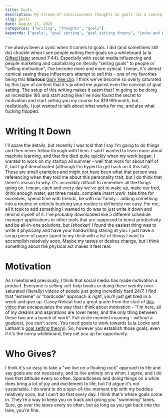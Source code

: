 ```yaml
---
title: Goals
description: My stream-of-consciousness thoughts on goals (as a concept).
slug: goals
date: August 15, 2023
categories: ["writing", "thoughts", "goals"]
keywords: ["goals", "goal setting", "goal setting theory", "Locke and Latham"]
---
```


I've always been a cynic when it comes to goals. I did (and sometimes still do) chuckle when I see people writing their goals
on a whiteboard (a la [Gifted Hater](https://youtu.be/h_KpLPHbVew) around 7:44). Especially with social media influencing and
people marketing and capitalizing on literally "selling goals" to people or "selling motivation", I've become more and more
cynical. I mean, it's almost comical seeing these influencers attempt to sell this - one of my favorites being this **hilarious**
[Gary Vee clip](https://youtube.com/shorts/yiSfYDLqWq0?feature=share). I think we've become so overly saturated by this type of
content that it's pushed me against even the concept of goal setting. The setup of this writing makes it seem that I'm going to
be doing an incredible 180 and start acting like I've now found the secret to motivation and start selling you my course for $19.99/month,
but realistically, I just wanted to talk about what works for me, and also what fucking flopped.

# Writing It Down

I'll spare the details, but recently I was told that I say I'm going to do things and then never follow through with them. I said
I wanted to learn more about machine learning, and that fire died quite quickly when my work began. I wanted to work on my startup
all summer - well that work for about half of it, but I got demotivated (although I'm hyped to get back on it this fall). These are
small examples and might not have been what that person was referencing when they told me about this personality trait, but I
do think that there's reason to why. It's incredibly diffuclt to remember all the things going on. I mean, each and every day we've got to
wake up, make our bed, drink enough water, eat three meals, complete _insert work_, take time for ourselves, spend time with friends,
be with our family... adding something into a routine or entirely bucking your routine is definitely not easy. For me, all it took to
add something I wanted to do was to just write it down and remind myself of it. I've probably downloaded like 5 different schedule manager applications
or other tools that are supposed to boost productivity and be all-in-one solutions, but (shocker) I found the easiest thing was
to write it physically and have your handwriting staring at you. I just have a scrap piece of paper taped to my desk with a list of things
I want to accomplish relatively soon. Maybe my tastes or desires change, but I think something about the physical act makes it feel real.

# Motivation

As I mentioned previously, I think that social media has made motivation a product. Everyone is selling self-help books or
doing these weirdly over-saturated (literally) videos of people just going incredibly hard 24/7. I find that "extreme" or "hardcode"
approach is right, you'll just get tired in a week and give up. Casey Neistat had a great quote from the start of [this video](https://youtu.be/96xCMOu3RJs)
that encapsulates the way that I think about motivation - "I'm here, all of my dreams and aspirations are (over here), and the only
thing between these two are a bunch of work". Full circle moment incomng - without a goalpost, you can't score. You need goals to
work towards (a la Locke and Latham's [goal setting theory](https://en.wikipedia.org/wiki/Goal_setting#Goal_setting_theory)). So,
however you establish those goals, even if it's the corny whiteboard, they set you up for opportunity.

# Who Gives?

I think it's so easy to take a "we live on a floating rock" approach to life and say goals are not necessary, and to
live entirely on a whim. I agree, and I do love that attitude every so often. Sporadicness and doing things on a whim does bring
a lot of joy and excitement to life, but I'd argue it's not sustainable. I do want to do a spur-of-the-moment trip with my buddies
relatively soon, but I can't do that every day. I think that's where goals come in. They're a way to keep you on track and
giving you "swimming" lanes. Sure, go over the lanes every so often, but as long as you get back into the lane, you're fine.
